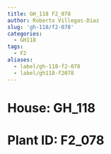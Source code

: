 ```yaml
---
title: GH_118 F2_078
author: Roberto Villegas-Diaz
slug: 'gh-118/f2-078'
categories:
  - GH118
tags:
  - F2
aliases:
  - label/gh-118-f2-078
  - label/gh118-f2078
---
```


# **House**: GH_118
# **Plant ID**: F2_078
